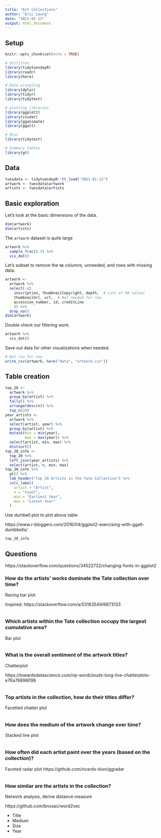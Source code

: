 ```yaml
---
title: "Art Collections"
author: "Eric Leung"
date: "2021-01-13"
output: html_document
---
```


## Setup

```r
knitr::opts_chunk$set(echo = TRUE)

# Utilities
library(tidytuesdayR)
library(readr)
library(here)

# Data wrangling
library(dplyr)
library(tidyr)
library(tidytext)

# plotting libraries
library(ggplot2)
library(visdat)
library(gganimate)
library(ggalt)

# Misc
library(tidytext)

# Summary tables
library(gt)
```

## Data

```r
tuesdata <- tidytuesdayR::tt_load("2021-01-12")
artwork <- tuesdata$artwork
artists <- tuesdata$artists
```

## Basic exploration

Let's look at the basic dimensions of the data.

```r
dim(artwork)
dim(artists)
```

The `artwork` dataset is quite large 

```r
artwork %>%
  sample_frac(0.5) %>%
  vis_dat()
```

Let's subset to remove the `NA` columns, unneeded, and rows with missing data.

```r
artwork <-
  artwork %>%
  select(-c(
    inscription, thumbnailCopyright, depth,  # Lots of NA values
    thumbnailUrl, url,  # Not needed for now
    accession_number, id, creditLine
    )) %>%
  drop_na()
dim(artwork)
```

Double check our filtering work.

```r
artwork %>%
  vis_dat()
```

Save out data for other visualizations when needed.

```r
# Not run for now
write_csv(artwork, here("data", "artwork.csv"))
```

## Table creation

```r
top_20 <-
  artwork %>%
  group_by(artist) %>%
  tally() %>%
  arrange(desc(n)) %>%
  top_n(20)
year_artists <-
  artwork %>%
  select(artist, year) %>%
  group_by(artist) %>%
  mutate(min = min(year),
         max = max(year)) %>%
  select(artist, min, max) %>%
  distinct()
top_20_info <-
  top_20 %>%
  left_join(year_artists) %>%
  select(artist, n, min, max)
top_20_info %>%
  gt() %>%
  tab_header("Top 20 Artists in the Tate Collection") %>%
  cols_label(
    artist = "Artist",
    n = "Count",
    min = "Earliest Year",
    max = "Latest Year"
  )
```

Use dumbell plot to plot above table

https://www.r-bloggers.com/2016/04/ggplot2-exercising-with-ggalt-dumbbells/

```r
top_20_info
```

## Questions

https://stackoverflow.com/questions/34522732/changing-fonts-in-ggplot2

### How do the artists' works dominate the Tate collection over time?

Racing bar plot

Inspired: https://stackoverflow.com/a/53163549/6873133

```r

```

### Which artists within the Tate collection occupy the largest cumulative area?

Bar plot

```r

```

### What is the overall sentiment of the artwork titles?

Chatterplot

https://towardsdatascience.com/rip-wordclouds-long-live-chatterplots-e76a76896098

```r

```

### Top artists in the collection, how do their titles differ?

Facetted chatter plot

```r

```

### How does the medium of the artwork change over time?

Stacked line plot

```r

```

### How often did each artist paint over the years (based on the collection)?

Faceted radar plot https://github.com/ricardo-bion/ggradar

```r

```


### How similar are the artists in the collection?

Network analysis, derive distance measure

https://github.com/bnosac/word2vec

- Title
- Medium
- Size
- Year

```r

```

